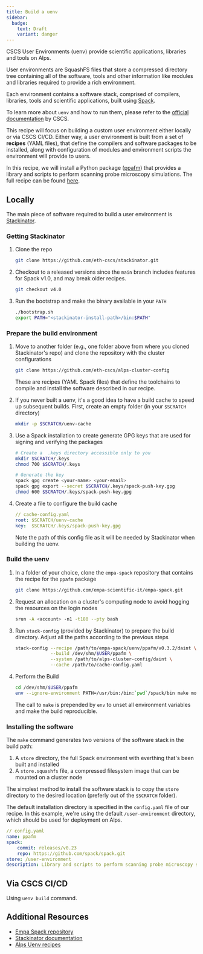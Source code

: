 ```yaml
---
title: Build a uenv
sidebar:
  badge:
    text: Draft
    variant: danger
---
```



CSCS User Environments (uenv) provide scientific applications, libraries and tools on Alps.

User environments are SquashFS files that store a compressed directory tree containing all of the software, tools and other information like modules and libraries required to provide a rich environment.

Each environment contains a software stack, comprised of compilers, libraries, tools and scientific applications, built using [Spack](https://spack.io/).

To learn more about `uenv` and how to run them, please refer to the [official documentation](https://docs.cscs.ch/build-install/uenv/) by CSCS.

This recipe will focus on building a custom user environment either locally or via CSCS CI/CD.
Either way, a user environment is built from a set of **recipes** (YAML files), that define the compilers and software packages to be installed, along with configuration of modules and environment scripts the environment will provide to users.

In this recipe, we will install a Python package ([ppafm](https://pypi.org/project/ppafm/)) that provides a library and scripts to perform scanning probe microscopy simulations.
The full recipe can be found [here](https://github.com/empa-scientific-it/empa-spack/blob/main/uenv/ppafm/v0.3.2/daint).

## Locally

The main piece of software required to build a user environment is [Stackinator](https://github.com/eth-cscs/stackinator).

### Getting Stackinator

<Steps>

1. Clone the repo

    ```bash
    git clone https://github.com/eth-cscs/stackinator.git
    ```

2. Checkout to a released versions since the `main` branch includes features for Spack v1.0, and may break older recipes.

    ```bash
    git checkout v4.0
    ```

3. Run the bootstrap and make the binary available in your `PATH`

    ```bash
    ./bootstrap.sh
    export PATH="<stackinator-install-path>/bin:$PATH"
    ```

</Steps>

### Prepare the build environment

<Steps>

1. Move to another folder (e.g., one folder above from where you cloned Stackinator's repo) and clone the repository with the cluster configurations

    ```bash
    git clone https://github.com/eth-cscs/alps-cluster-config
    ```

    These are recipes (YAML Spack files) that define the toolchains to compile and install the software described in our recipe.

2. If you never built a uenv, it's a good idea to have a build cache to speed up subsequent builds. First, create an empty folder (in your `$SCRATCH` directory)

    ```bash
    mkdir -p $SCRATCH/uenv-cache
    ```

3. Use a Spack installation to create generate GPG keys that are used for signing and verifying the packages

    ```bash
    # Create a  .keys directory accessible only to you
    mkdir $SCRATCH/.keys
    chmod 700 $SCRATCH/.keys

    # Generate the key
    spack gpg create <your-name> <your-email>
    spack gpg export --secret $SCRATCH/.keys/spack-push-key.gpg
    chmod 600 $SCRATCH/.keys/spack-push-key.gpg
    ```

4. Create a file to configure the build cache

    ```yaml
    // cache-config.yaml
    root: $SCRATCH/uenv-cache
    key:  $SCRATCH/.keys/spack-push-key.gpg
    ```

    Note the path of this config file as it will be needed by Stackinator when building the uenv.

</Steps>

### Build the uenv

<Steps>

1. In a folder of your choice, clone the `empa-spack` repository that contains the recipe for the `ppafm` package

    ```bash
    git clone https://github.com/empa-scientific-it/empa-spack.git
    ```

2. Request an allocation on a cluster's computing node to avoid hogging the resources on the login nodes

    ```bash
    srun -A <account> -n1 -t180 --pty bash
    ```

3. Run `stack-config` (provided by Stackinator) to prepare the build directory. Adjust all the paths according to the previous steps

    ```bash
    stack-config --recipe /path/to/empa-spack/uenv/ppafm/v0.3.2/daint \
                 --build /dev/shm/$USER/ppafm \
                 --system /path/to/alps-cluster-config/daint \
                 --cache /path/to/cache-config.yaml
    ```

4. Perform the Build

    ```bash
    cd /dev/shm/$USER/ppafm
    env --ignore-environment PATH=/usr/bin:/bin:`pwd`/spack/bin make modules store.squashfs -j32
    ```

    The call to `make` is prepended by `env` to unset all environment variables and make the build reproducible.

</Steps>

### Installing the software

The `make` command generates two versions of the software stack in the build path:

1. A `store` directory, the full Spack environment with everthing that's been built and installed
2. A `store.squashfs` file, a compressed filesystem image that can be mounted on a cluster node

The simplest method to install the software stack is to copy the `store` directory to the desired location (preferly out of the `$SCRATCH` folder).

The default installation directory is specified in the `config.yaml` file of our recipe.
In this example, we're using the default `/user-environment` directory, which should be used for deployment on Alps.

```yaml
// config.yaml
name: ppafm
spack:
    commit: releases/v0.23
    repo: https://github.com/spack/spack.git
store: /user-environment
description: Library and scripts to perform scanning probe microscopy simulations based on a CP2K calculation
```

## Via CSCS CI/CD

Using `uenv build` command.

## Additional Resources

- [Empa Spack repository](https://github.com/empa-scientific-it/empa-spack)
- [Stackinator documentation](https://eth-cscs.github.io/stackinator)
- [Alps Uenv recipes](https://github.com/eth-cscs/alps-uenv)
